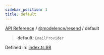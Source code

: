 ```yaml
---
sidebar_position: 1
title: default
---
```


[API Reference](/api-reference/@modelence/resend/variables/../../../index) / [@modelence/resend](/api-reference/@modelence/resend/variables/../index) / default

> **default**: `EmailProvider`

Defined in: [index.ts:98](https://github.com/modelence/modelence/blob/3f1fd635e8381fab6218a1a4e54da43042986b70/packages/resend/src/index.ts#L98)
